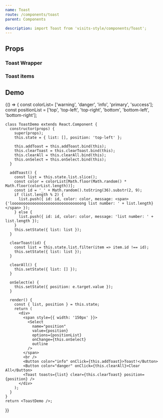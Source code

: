 ```yaml
---
name: Toast
route: /components/toast
parent: Components

description: import Toast from 'visits-style/components/Toast';
---
```



## Props

### Toast Wrapper
<PropsTable of={Toast} />

### Toast items
<PropsTable of={ToastItem} />

## Demo

<Playground>
  {() => {
    const colorList= ['warning', 'danger', 'info', 'primary', 'success'];
    const positionList = ['top', 'top-left', 'top-right', 'bottom', 'bottom-left', 'bottom-right'];

    class ToastDemo extends React.Component {
      constructor(props) {
        super(props);
        this.state = { list: [], position: 'top-left' };

        this.addToast = this.addToast.bind(this);
        this.clearToast = this.clearToast.bind(this);
        this.clearAll = this.clearAll.bind(this);
        this.onSelect = this.onSelect.bind(this);
      }

      addToast() {
        const list = this.state.list.slice();
        const color = colorList[Math.floor(Math.random() * Math.floor(colorList.length))];
        const id = '_' + Math.random().toString(36).substr(2, 9);
        if (list.length % 2) {
          list.push({ id: id, color: color, message: <span>{'looooooooooooooooooooooooooooooong list number: ' + list.length}</span> });
        } else {
          list.push({ id: id, color: color, message: 'list number: ' + list.length });
        }
        this.setState({ list: list });
      }

      clearToast(id) {
        const list = this.state.list.filter(item => item.id !== id);
        this.setState({ list: list });
      }

      clearAll() {
        this.setState({ list: [] });
      }

      onSelect(e) {
        this.setState({ position: e.target.value });
      }

      render() {
        const { list, position } = this.state;
        return (
          <div>
            <span style={{ width: '150px' }}>
              <Select
                name="position"
                value={position}
                options={positionList}
                onChange={this.onSelect}
                outline
              />
            </span>
            <br />
            <Button color="info" onClick={this.addToast}>Toast!</Button>
            <Button color="danger" onClick={this.clearAll}>Clear All</Button>
            <Toast toasts={list} clear={this.clearToast} position={position} />
          </div>
        );
      }
    }
    return <ToastDemo />;
  }}
</Playground>
